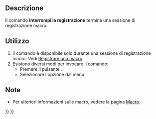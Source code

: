<languages/>

{{VeryImportantMessage|Obsoleto ({{VersionPlus/it|0.22}}).}}

{{Docnav/it
|
|
|[[Std_Macro_Menu/it|Menu Macro]]
|IconL=
|IconR=
|IconC=Freecad.svg
}}

{{GuiCommand/it
|Name=Std_MacroStopRecord
|Name/it=Interrompi la registrazione
|MenuLocation=Macro → Interrompi la registrazione
|Workbenches=Tutti
|SeeAlso=[[Std_DlgMacroRecord/it|Registra una macro]]
}}

<span id="Description"></span>
==Descrizione==

Il comando '''Interrompi la registrazione''' termina una sessione di registrazione macro.

<span id="Usage"></span>
==Utilizzo==

# Il comando è disponibile solo durante una sessione di registrazione macro. Vedi [[Std_DlgMacroRecord/it|Registrare una macro]].
# Esistono diversi modi per invocare il comando:
#* Premere il pulsante {{Button|[[Image:Std_MacroStopRecord.svg|16px]] [[Std_MacroStopRecord/it|Ferma]]}}.
#* Selezionare l'opzione {{MenuCommand|Macro → [[Image:Std_MacroStopRecord.svg|16px]] Interrompi la registrazione}} dal menu.

<span id="Notes"></span>
==Note==

* Per ulteriori informazioni sulle macro, vedere la pagina [[Macros/it|Macro]].


{{Docnav/it
|
|
|[[Std_Macro_Menu/it|Menu Macro]]
|IconL=
|IconR=
|IconC=Freecad.svg
}}

{{Std Base navi{{#translation:}}}}
{{Userdocnavi{{#translation:}}}}